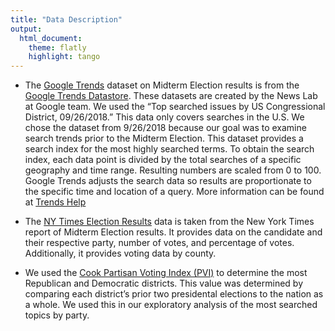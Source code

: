 ```yaml
---
title: "Data Description"
output: 
  html_document:
    theme: flatly
    highlight: tango
---
```


- The [Google Trends](https://trends.google.com/trends/?geo=US) dataset on Midterm Election results is from the [Google Trends Datastore](http://googletrends.github.io/data/). These datasets are created by the News Lab at Google team. We used the "Top searched issues by US Congressional District, 09/26/2018." This data only covers searches in the U.S. We chose the dataset from 9/26/2018 because our goal was to examine search trends prior to the Midterm Election. This dataset provides a search index for the most highly searched terms. To obtain the search index, each data point is divided by the total searches of a specific geography and time range. Resulting numbers are scaled from 0 to 100. Google Trends adjusts the search data so results are proportionate to the specific time and location of a query. More information can be found at [Trends Help](https://support.google.com/trends/answer/4365533?hl=en) 

- The [NY Times Election Results](https://www.nytimes.com/elections/results/texas-senate) data is taken from the New York Times report of Midterm Election results. It provides data on the candidate and their respective party, number of votes, and percentage of votes. Additionally, it provides voting data by county.

- We used the [Cook Partisan Voting Index (PVI)](https://www.cookpolitical.com/index.php/pvi-map-and-district-list) to determine the most Republican and Democratic districts. This value was determined by comparing each district's prior two presidental elections to the nation as a whole. We used this in our exploratory analysis of the most searched topics by party.

